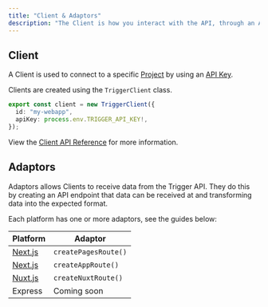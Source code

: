 ```yaml
---
title: "Client & Adaptors"
description: "The Client is how you interact with the API, through an Adaptor."
---
```


## Client

A Client is used to connect to a specific [Project](/documentation/concepts/projects) by using an [API Key](/documentation/concepts/environments-apikeys).

Clients are created using the `TriggerClient` class.

```ts
export const client = new TriggerClient({
  id: "my-webapp",
  apiKey: process.env.TRIGGER_API_KEY!,
});
```

View the [Client API Reference](/sdk/triggerclient) for more information.

## Adaptors

Adaptors allows Clients to receive data from the Trigger API. They do this by creating an API endpoint that data can be received at and transforming data into the expected format.

Each platform has one or more adaptors, see the guides below:

| Platform                                          | Adaptor              |
| ------------------------------------------------- | -------------------- |
| [Next.js](/documentation/guides/platforms/nextjs) | `createPagesRoute()` |
| [Next.js](/documentation/guides/platforms/nextjs) | `createAppRoute()`   |
| [Nuxt.js](/documentation/guides/platforms/nuxtjs) | `createNuxtRoute()`   |
| Express                                           | Coming soon          |
